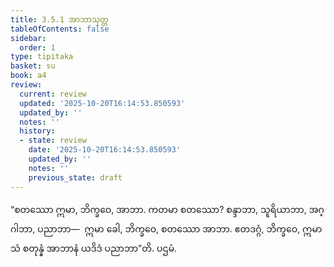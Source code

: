 ```yaml
---
title: 3.5.1 အာဘာသုတ္တ
tableOfContents: false
sidebar:
  order: 1
type: tipitaka
basket: su
book: a4
review:
  current: review
  updated: '2025-10-20T16:14:53.850593'
  updated_by: ''
  notes: ''
  history:
  - state: review
    date: '2025-10-20T16:14:53.850593'
    updated_by: ''
    notes: ''
    previous_state: draft
---
```



<DynamicBreadcrumb />


<ReviewStatus review={frontmatter.review} showDetails={true} />

<HypothesisAnnotation frontmatter={frontmatter} />

<Division number="141" book="a4" e="ch" v="15" p="456">

<Paragraph number="882" book="a4">
“စတဿော ဣမာ, ဘိက္ခဝေ, အာဘာ. ကတမာ စတဿော? စန္ဒာဘာ, သူရိယာဘာ, အဂ္ဂါဘာ, ပညာဘာ—  ဣမာ ခေါ, ဘိက္ခဝေ, စတဿော အာဘာ. ဧတဒဂ္ဂံ, ဘိက္ခဝေ, ဣမာသံ စတုန္နံ အာဘာနံ ယဒိဒံ ပညာဘာ”တိ.

</Paragraph>
</Division>

<Paragraph number="883" type="center" book="a4">
ပဌမံ.
</Paragraph>